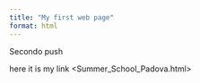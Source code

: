 ```yaml
---
title: "My first web page"
format: html
---
```


Secondo push

here it is my link <Summer_School_Padova.html>